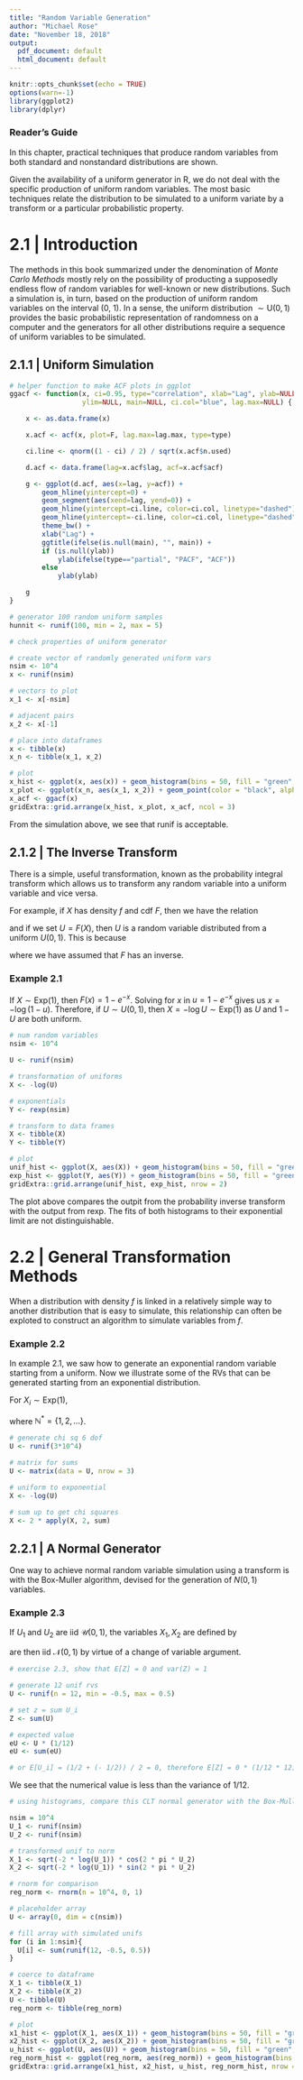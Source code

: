 ```yaml
---
title: "Random Variable Generation"
author: "Michael Rose"
date: "November 18, 2018"
output:
  pdf_document: default
  html_document: default
---
```


```r
knitr::opts_chunk$set(echo = TRUE)
options(warn=-1)
library(ggplot2)
library(dplyr)
```

### Reader's Guide 

In this chapter, practical techniques that produce random variables from both standard and nonstandard distributions are shown. 

Given the availability of a uniform generator in R, we do not deal with the specific production of uniform random variables. The most basic techniques relate the distribution to be simulated to a uniform variate by a transform or a particular probabilistic property. 

# 2.1 | Introduction 

The methods in this book summarized under the denomination of _Monte Carlo Methods_ mostly rely on the possibility of producting a supposedly endless flow of random variables for well-known or new distributions. Such a simulation is, in turn, based on the production of uniform random variables on the interval (0, 1). In a sense, the uniform distribution $\sim \mathrm{U}(0, 1)$ provides the basic probabilistic representation of randomness on a computer and the generators for all other distributions require a sequence of uniform variables to be simulated. 

## 2.1.1 | Uniform Simulation 


```r
# helper function to make ACF plots in ggplot
ggacf <- function(x, ci=0.95, type="correlation", xlab="Lag", ylab=NULL,
                  ylim=NULL, main=NULL, ci.col="blue", lag.max=NULL) {

    x <- as.data.frame(x)

    x.acf <- acf(x, plot=F, lag.max=lag.max, type=type)

    ci.line <- qnorm((1 - ci) / 2) / sqrt(x.acf$n.used)

    d.acf <- data.frame(lag=x.acf$lag, acf=x.acf$acf)

    g <- ggplot(d.acf, aes(x=lag, y=acf)) +
        geom_hline(yintercept=0) +
        geom_segment(aes(xend=lag, yend=0)) +
        geom_hline(yintercept=ci.line, color=ci.col, linetype="dashed") +
        geom_hline(yintercept=-ci.line, color=ci.col, linetype="dashed") +
        theme_bw() +
        xlab("Lag") +
        ggtitle(ifelse(is.null(main), "", main)) +
        if (is.null(ylab))
            ylab(ifelse(type=="partial", "PACF", "ACF"))
        else
            ylab(ylab)

    g
}
```


```r
# generator 100 random uniform samples 
hunnit <- runif(100, min = 2, max = 5)

# check properties of uniform generator 

# create vector of randomly generated uniform vars
nsim <- 10^4 
x <- runif(nsim)

# vectors to plot 
x_1 <- x[-nsim] 

# adjacent pairs 
x_2 <- x[-1]

# place into dataframes
x <- tibble(x)
x_n <- tibble(x_1, x_2)

# plot 
x_hist <- ggplot(x, aes(x)) + geom_histogram(bins = 50, fill = "green", color = "black", alpha = 0.2)
x_plot <- ggplot(x_n, aes(x_1, x_2)) + geom_point(color = "black", alpha = 0.7) + xlab("x1") + ylab("x2")
x_acf <- ggacf(x)
gridExtra::grid.arrange(x_hist, x_plot, x_acf, ncol = 3)
```

From the simulation above, we see that runif is acceptable. 

## 2.1.2 | The Inverse Transform 

There is a simple, useful transformation, known as the probability integral transform which allows us to transform any random variable into a uniform variable and vice versa. 

For example, if $X$ has density $f$ and cdf $F$, then we have the relation 

\begin{center}
  $F(x) = \int_{- \infty}^x f(t) dt$
\end{center}

and if we set $U = F(X)$, then $U$ is a random variable distributed from a uniform $U(0, 1)$. This is because 

\begin{center}
  $P(U \leq u) = P[F(X) \leq F(x)] = P[F^{-1}(F(X)) \leq F^{-1}(F(x))] = P(X \leq x)$
\end{center}

where we have assumed that $F$ has an inverse. 

### Example 2.1 

If $X \sim \mathrm{Exp}(1)$, then $F(x) = 1 - e^{-x}$. Solving for $x$ in $u = 1 - e^{-x}$ gives us $x = -\log(1 - u)$. Therefore, if $U \sim U(0, 1)$, then $X = - \log U \sim \mathrm{Exp}(1)$ as $U$ and $1 - U$ are both uniform. 

```r
# num random variables 
nsim <- 10^4 

U <- runif(nsim)

# transformation of uniforms 
X <- -log(U) 

# exponentials 
Y <- rexp(nsim)

# transform to data frames 
X <- tibble(X)
Y <- tibble(Y)

# plot
unif_hist <- ggplot(X, aes(X)) + geom_histogram(bins = 50, fill = "green", color = "black", alpha = 0.2) + geom_freqpoly()
exp_hist <- ggplot(Y, aes(Y)) + geom_histogram(bins = 50, fill = "green", color = "black", alpha = 0.2) + geom_freqpoly()
gridExtra::grid.arrange(unif_hist, exp_hist, nrow = 2)
```

The plot above compares the outpit from the probability inverse transform with the output from rexp. The fits of both histograms to their exponential limit are not distinguishable. 

# 2.2 | General Transformation Methods 

When a distribution with density $f$ is linked in a relatively simple way to another distribution that is easy to simulate, this relationship can often be exploted to construct an algorithm to simulate variables from $f$. 

### Example 2.2 

In example 2.1, we saw how to generate an exponential random variable starting from a uniform. Now we illustrate some of the RVs that can be generated starting from an exponential distribution. 

For $X_i \sim \mathrm{Exp}(1)$, 

\begin{center}
  $Y = 2 \sum\limits_{j=1}^v X_j \sim \chi_{2v}^2$, $v \in \mathbb{N^*}$ 
  
  $Y = \beta \sum\limits{j=1}^a X_j \sim G(a, \beta)$, $a \in \mathbb{N^*}$
  
  $Y = \frac{\sum\limits_{j=1}^a X_j}{\sum\limits_{j=1}^{a + b} X_j} \sim \beta(a, b)$, $a, b \in \mathbb{N^*}$
\end{center}

where $\mathbb{N^*} = \{1, 2, ...\}$. 

```r
# generate chi sq 6 dof 
U <- runif(3*10^4)

# matrix for sums
U <- matrix(data = U, nrow = 3)

# uniform to exponential 
X <- -log(U)

# sum up to get chi squares 
X <- 2 * apply(X, 2, sum)
```

## 2.2.1 | A Normal Generator 

One way to achieve normal random variable simulation using a transform is with the Box-Muller algorithm, devised for the generation of $N(0, 1)$ variables. 

### Example 2.3

If $U_1$ and $U_2$ are iid $\mathcal{U}(0, 1)$, the variables $X_1, X_2$ are defined  by 

\begin{center}
  $X_1 = \sqrt{-2\log(U_1)}\cos(2 \pi U_2)$,   $X_2 = \sqrt{-2\log(U_1)}\sin(2 \pi U_2)$
\end{center}

are then iid $\mathcal{N}(0, 1)$ by virtue of a change of variable argument. 

```r
# exercise 2.3, show that E[Z] = 0 and var(Z) = 1

# generate 12 unif rvs 
U <- runif(n = 12, min = -0.5, max = 0.5)

# set z = sum U_i
Z <- sum(U)

# expected value 
eU <- U * (1/12)
eU <- sum(eU)

# or E[U_i] = (1/2 + (- 1/2)) / 2 = 0, therefore E[Z] = 0 * (1/12 * 12) = 0. Similarly, var(U_i) = (1/12)(b - a)^2 = 1/12. Then Var(Z) = sum(var(U)) = 1
```

We see that the numerical value is less than the variance of 1/12. 

```r
# using histograms, compare this CLT normal generator with the Box-Muller algorithm. Pay particular attention to tail probabilities

nsim = 10^4 
U_1 <- runif(nsim)
U_2 <- runif(nsim)

# transformed unif to norm
X_1 <- sqrt(-2 * log(U_1)) * cos(2 * pi * U_2)
X_2 <- sqrt(-2 * log(U_1)) * sin(2 * pi * U_2)

# rnorm for comparison 
reg_norm <- rnorm(n = 10^4, 0, 1)

# placeholder array
U <- array(0, dim = c(nsim))

# fill array with simulated unifs
for (i in 1:nsim){
  U[i] <- sum(runif(12, -0.5, 0.5))
}

# coerce to dataframe 
X_1 <- tibble(X_1)
X_2 <- tibble(X_2)
U <- tibble(U)
reg_norm <- tibble(reg_norm)

# plot 
x1_hist <- ggplot(X_1, aes(X_1)) + geom_histogram(bins = 50, fill = "green", color = "black",  alpha = 0.2) + scale_x_continuous(limits=c(-4, 4))
x2_hist <- ggplot(X_2, aes(X_2)) + geom_histogram(bins = 50, fill = "green", color = "black",  alpha = 0.2) + scale_x_continuous(limits=c(-4, 4))
u_hist <- ggplot(U, aes(U)) + geom_histogram(bins = 50, fill = "green", color = "black",  alpha = 0.2) + scale_x_continuous(limits=c(-4, 4))
reg_norm_hist <- ggplot(reg_norm, aes(reg_norm)) + geom_histogram(bins = 50, fill = "green", color = "black",  alpha = 0.2) + scale_x_continuous(limits=c(-4, 4)) + xlab("rnorm")
gridExtra::grid.arrange(x1_hist, x2_hist, u_hist, reg_norm_hist, nrow = 4)
```


